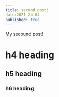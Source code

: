 ---
title: second post!
date:2021-24-04
published: true
---
My secound post!

# h4 heading

## h5 heading

### h6 heading